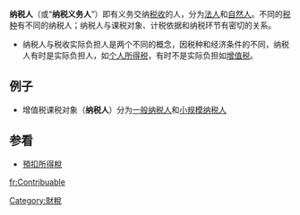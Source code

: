 '''纳税人'''（或“'''纳税义务人'''”）即有义务交纳[[税|税收]]的人，分为[[法人|法人]]和[[自然人|自然人]]。不同的[[税种|税种]]有不同的纳税人；纳税人与课税对象、计税依据和纳税环节有密切的关系。
*纳税人与税收实际负担人是两个不同的概念，因税种和经济条件的不同，纳税人有时是实际负担人，如[[个人所得税|个人所得税]]，有时不是实际负担如[[增值税|增值税]]。

==例子==
*增值税课税对象（'''纳税人'''）分为[[增值税一般纳税人|一般纳税人]]和[[增值税小规模纳税人|小规模纳税人]]

==参看==
* [[預扣所得稅|預扣所得稅]]

[[Category:財稅|Category:財稅]]

[[fr:Contribuable|fr:Contribuable]]